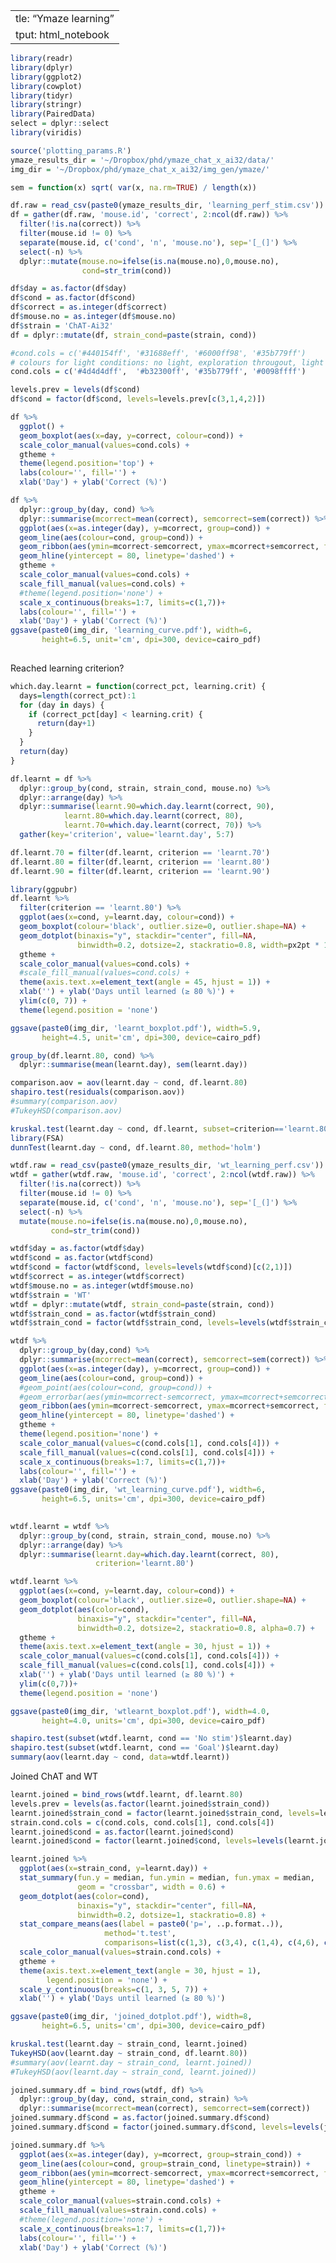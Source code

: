   ---
title: "Ymaze learning"
output: html_notebook
---

```r
library(readr)
library(dplyr)
library(ggplot2)
library(cowplot)
library(tidyr)
library(stringr)
library(PairedData)
select = dplyr::select
library(viridis)
```

```r
source('plotting_params.R')
ymaze_results_dir = '~/Dropbox/phd/ymaze_chat_x_ai32/data/'
img_dir = '~/Dropbox/phd/ymaze_chat_x_ai32/img_gen/ymaze/'
```

```r
sem = function(x) sqrt( var(x, na.rm=TRUE) / length(x))
```

```r
df.raw = read_csv(paste0(ymaze_results_dir, 'learning_perf_stim.csv'))
df = gather(df.raw, 'mouse.id', 'correct', 2:ncol(df.raw)) %>%
  filter(!is.na(correct)) %>%
  filter(mouse.id != 0) %>%
  separate(mouse.id, c('cond', 'n', 'mouse.no'), sep='[_(]') %>%
  select(-n) %>%
  dplyr::mutate(mouse.no=ifelse(is.na(mouse.no),0,mouse.no),
                cond=str_trim(cond))

df$day = as.factor(df$day)
df$cond = as.factor(df$cond)
df$correct = as.integer(df$correct)
df$mouse.no = as.integer(df$mouse.no)
df$strain = 'ChAT-Ai32'
df = dplyr::mutate(df, strain_cond=paste(strain, cond))

#cond.cols = c('#440154ff', '#31688eff', '#6000ff98', '#35b779ff')
# colours for light conditions: no light, exploration througout, light at goal
cond.cols = c('#4d4d4dff',  '#b32300ff', '#35b779ff', '#0098ffff')

```

```r
levels.prev = levels(df$cond)
df$cond = factor(df$cond, levels=levels.prev[c(3,1,4,2)])
```

```r
df %>%
  ggplot() +
  geom_boxplot(aes(x=day, y=correct, colour=cond)) +
  scale_color_manual(values=cond.cols) +
  gtheme +
  theme(legend.position='top') +
  labs(colour='', fill='') +
  xlab('Day') + ylab('Correct (%)')
```

```r
df %>%
  dplyr::group_by(day, cond) %>%
  dplyr::summarise(mcorrect=mean(correct), semcorrect=sem(correct)) %>% 
  ggplot(aes(x=as.integer(day), y=mcorrect, group=cond)) +
  geom_line(aes(colour=cond, group=cond)) +
  geom_ribbon(aes(ymin=mcorrect-semcorrect, ymax=mcorrect+semcorrect, fill=cond), alpha=0.1) +
  geom_hline(yintercept = 80, linetype='dashed') +
  gtheme +
  scale_color_manual(values=cond.cols) +
  scale_fill_manual(values=cond.cols) +
  #theme(legend.position='none') +
  scale_x_continuous(breaks=1:7, limits=c(1,7))+
  labs(colour='', fill='') +
  xlab('Day') + ylab('Correct (%)')
ggsave(paste0(img_dir, 'learning_curve.pdf'), width=6, 
       height=6.5, unit='cm', dpi=300, device=cairo_pdf)
  
```



Reached learning criterion?
```r

which.day.learnt = function(correct_pct, learning.crit) {
  days=length(correct_pct):1
  for (day in days) {
    if (correct_pct[day] < learning.crit) {
      return(day+1)
    }
  }
  return(day)
}

df.learnt = df %>% 
  dplyr::group_by(cond, strain, strain_cond, mouse.no) %>%
  dplyr::arrange(day) %>%
  dplyr::summarise(learnt.90=which.day.learnt(correct, 90),
            learnt.80=which.day.learnt(correct, 80),
            learnt.70=which.day.learnt(correct, 70)) %>% 
  gather(key='criterion', value='learnt.day', 5:7)

df.learnt.70 = filter(df.learnt, criterion == 'learnt.70')
df.learnt.80 = filter(df.learnt, criterion == 'learnt.80')
df.learnt.90 = filter(df.learnt, criterion == 'learnt.90')
```


```r
library(ggpubr)
df.learnt %>%
  filter(criterion == 'learnt.80') %>%
  ggplot(aes(x=cond, y=learnt.day, colour=cond)) +
  geom_boxplot(colour='black', outlier.size=0, outlier.shape=NA) +
  geom_dotplot(binaxis="y", stackdir="center", fill=NA,
               binwidth=0.2, dotsize=2, stackratio=0.8, width=px2pt * 1) +
  gtheme +
  scale_color_manual(values=cond.cols) +
  #scale_fill_manual(values=cond.cols) +
  theme(axis.text.x=element_text(angle = 45, hjust = 1)) +
  xlab('') + ylab('Days until learned (≥ 80 %)') +
  ylim(c(0, 7)) +
  theme(legend.position = 'none') 

ggsave(paste0(img_dir, 'learnt_boxplot.pdf'), width=5.9, 
       height=4.5, unit='cm', dpi=300, device=cairo_pdf)
```

```r
group_by(df.learnt.80, cond) %>%
  dplyr::summarise(mean(learnt.day), sem(learnt.day))

comparison.aov = aov(learnt.day ~ cond, df.learnt.80)
shapiro.test(residuals(comparison.aov))
#summary(comparison.aov)
#TukeyHSD(comparison.aov)

kruskal.test(learnt.day ~ cond, df.learnt, subset=criterion=='learnt.80')
library(FSA)
dunnTest(learnt.day ~ cond, df.learnt.80, method='holm')
```


```r
wtdf.raw = read_csv(paste0(ymaze_results_dir, 'wt_learning_perf.csv'))
wtdf = gather(wtdf.raw, 'mouse.id', 'correct', 2:ncol(wtdf.raw)) %>%
  filter(!is.na(correct)) %>%
  filter(mouse.id != 0) %>%
  separate(mouse.id, c('cond', 'n', 'mouse.no'), sep='[_(]') %>%
  select(-n) %>%
  mutate(mouse.no=ifelse(is.na(mouse.no),0,mouse.no),
         cond=str_trim(cond))

wtdf$day = as.factor(wtdf$day)
wtdf$cond = as.factor(wtdf$cond)
wtdf$cond = factor(wtdf$cond, levels=levels(wtdf$cond)[c(2,1)])
wtdf$correct = as.integer(wtdf$correct)
wtdf$mouse.no = as.integer(wtdf$mouse.no)
wtdf$strain = 'WT'
wtdf = dplyr::mutate(wtdf, strain_cond=paste(strain, cond))
wtdf$strain_cond = as.factor(wtdf$strain_cond)
wtdf$strain_cond = factor(wtdf$strain_cond, levels=levels(wtdf$strain_cond)[c(2,1)])

```

```r
wtdf %>%
  dplyr::group_by(day,cond) %>%
  dplyr::summarise(mcorrect=mean(correct), semcorrect=sem(correct)) %>%
  ggplot(aes(x=as.integer(day), y=mcorrect, group=cond)) +
  geom_line(aes(colour=cond, group=cond)) +
  #geom_point(aes(colour=cond, group=cond)) +
  #geom_errorbar(aes(ymin=mcorrect-semcorrect, ymax=mcorrect+semcorrect), width=0.2) +
  geom_ribbon(aes(ymin=mcorrect-semcorrect, ymax=mcorrect+semcorrect, fill=cond), alpha=0.1) +
  geom_hline(yintercept = 80, linetype='dashed') +
  gtheme +
  theme(legend.position='none') +
  scale_color_manual(values=c(cond.cols[1], cond.cols[4])) +
  scale_fill_manual(values=c(cond.cols[1], cond.cols[4])) +
  scale_x_continuous(breaks=1:7, limits=c(1,7))+
  labs(colour='', fill='') +
  xlab('Day') + ylab('Correct (%)')
ggsave(paste0(img_dir, 'wt_learning_curve.pdf'), width=6, 
       height=6.5, units='cm', dpi=300, device=cairo_pdf)
  
```

```r
wtdf.learnt = wtdf %>% 
  dplyr::group_by(cond, strain, strain_cond, mouse.no) %>%
  dplyr::arrange(day) %>%
  dplyr::summarise(learnt.day=which.day.learnt(correct, 80),
                   criterion='learnt.80')
```

```r
wtdf.learnt %>%
  ggplot(aes(x=cond, y=learnt.day, colour=cond)) +
  geom_boxplot(colour='black', outlier.size=0, outlier.shape=NA) +
  geom_dotplot(aes(color=cond), 
               binaxis="y", stackdir="center", fill=NA, 
               binwidth=0.2, dotsize=2, stackratio=0.8, alpha=0.7) +
  gtheme +
  theme(axis.text.x=element_text(angle = 30, hjust = 1)) +
  scale_color_manual(values=c(cond.cols[1], cond.cols[4])) +
  scale_fill_manual(values=c(cond.cols[1], cond.cols[4])) +
  xlab('') + ylab('Days until learned (≥ 80 %)') +
  ylim(c(0,7))+
  theme(legend.position = 'none') 

ggsave(paste0(img_dir, 'wtlearnt_boxplot.pdf'), width=4.0, 
       height=4.0, units='cm', dpi=300, device=cairo_pdf)

```
```r
shapiro.test(subset(wtdf.learnt, cond == 'No stim')$learnt.day)
shapiro.test(subset(wtdf.learnt, cond == 'Goal')$learnt.day)
summary(aov(learnt.day ~ cond, data=wtdf.learnt))
```
Joined ChAT and WT
```r
learnt.joined = bind_rows(wtdf.learnt, df.learnt.80)
levels.prev = levels(as.factor(learnt.joined$strain_cond))
learnt.joined$strain_cond = factor(learnt.joined$strain_cond, levels=levels.prev[c(3,1,4,2,6,5)])
strain.cond.cols = c(cond.cols, cond.cols[1], cond.cols[4])
learnt.joined$cond = as.factor(learnt.joined$cond)
learnt.joined$cond = factor(learnt.joined$cond, levels=levels(learnt.joined$cond)[c(3,1,4,2)])

learnt.joined %>%
  ggplot(aes(x=strain_cond, y=learnt.day)) +
  stat_summary(fun.y = median, fun.ymin = median, fun.ymax = median,
               geom = "crossbar", width = 0.6) +
  geom_dotplot(aes(color=cond), 
               binaxis="y", stackdir="center", fill=NA, 
               binwidth=0.2, dotsize=1, stackratio=0.8) +
  stat_compare_means(aes(label = paste0('p=', ..p.format..)),
                     method='t.test',
                     comparisons=list(c(1,3), c(3,4), c(1,4), c(4,6), c(4,5))) +
  scale_color_manual(values=strain.cond.cols) +
  gtheme +
  theme(axis.text.x=element_text(angle = 30, hjust = 1),
        legend.position = 'none') +
  scale_y_continuous(breaks=c(1, 3, 5, 7)) +
  xlab('') + ylab('Days until learned (≥ 80 %)')

ggsave(paste0(img_dir, 'joined_dotplot.pdf'), width=8, 
       height=6.5, units='cm', dpi=300, device=cairo_pdf)
```

```r
kruskal.test(learnt.day ~ strain_cond, learnt.joined)
TukeyHSD(aov(learnt.day ~ strain_cond, df.learnt.80))
#summary(aov(learnt.day ~ strain_cond, learnt.joined))
#TukeyHSD(aov(learnt.day ~ strain_cond, learnt.joined))
```
```r
joined.summary.df = bind_rows(wtdf, df) %>% 
  dplyr::group_by(day, cond, strain_cond, strain) %>%
  dplyr::summarise(mcorrect=mean(correct), semcorrect=sem(correct)) 
joined.summary.df$cond = as.factor(joined.summary.df$cond)
joined.summary.df$cond = factor(joined.summary.df$cond, levels=levels(joined.summary.df$cond)[c(3,1,4,2)])

joined.summary.df %>%
  ggplot(aes(x=as.integer(day), y=mcorrect, group=strain_cond)) +
  geom_line(aes(colour=cond, group=strain_cond, linetype=strain)) +
  geom_ribbon(aes(ymin=mcorrect-semcorrect, ymax=mcorrect+semcorrect, fill=cond), alpha=0.1) +
  geom_hline(yintercept = 80, linetype='dashed') +
  gtheme +
  scale_color_manual(values=strain.cond.cols) +
  scale_fill_manual(values=strain.cond.cols) +
  #theme(legend.position='none') +
  scale_x_continuous(breaks=1:7, limits=c(1,7))+
  labs(colour='', fill='') +
  xlab('Day') + ylab('Correct (%)')
```


